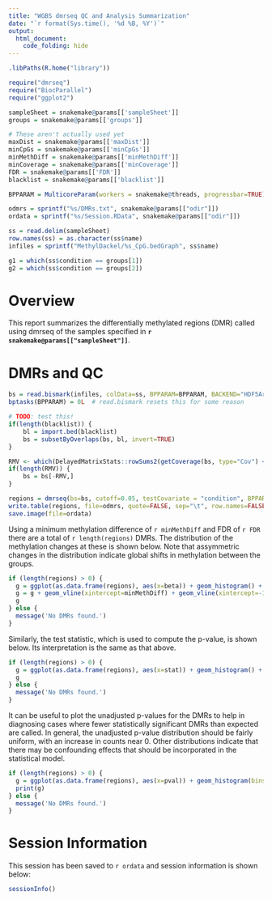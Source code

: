 ```yaml
---
title: "WGBS dmrseq QC and Analysis Summarization"
date: "`r format(Sys.time(), '%d %B, %Y')`"
output:
  html_document:
    code_folding: hide
---
```


```r
.libPaths(R.home("library"))

require("dmrseq")
require("BiocParallel")
require("ggplot2")

sampleSheet = snakemake@params[['sampleSheet']]
groups = snakemake@params[['groups']]

# These aren't actually used yet
maxDist = snakemake@params[['maxDist']]
minCpGs = snakemake@params[['minCpGs']]
minMethDiff = snakemake@params[['minMethDiff']]
minCoverage = snakemake@params[['minCoverage']]
FDR = snakemake@params[['FDR']]
blacklist = snakemake@params[['blacklist']]

BPPARAM = MulticoreParam(workers = snakemake@threads, progressbar=TRUE)

odmrs = sprintf("%s/DMRs.txt", snakemake@params[["odir"]])
ordata = sprintf("%s/Session.RData", snakemake@params[["odir"]])

ss = read.delim(sampleSheet)
row.names(ss) = as.character(ss$name)
infiles = sprintf("MethylDackel/%s_CpG.bedGraph", ss$name)

g1 = which(ss$condition == groups[1])
g2 = which(ss$condition == groups[2])
```

# Overview

This report summarizes the differentially methylated regions (DMR) called using dmrseq of the samples specified in **`r snakemake@params[["sampleSheet"]]`**.

# DMRs and QC

```r
bs = read.bismark(infiles, colData=ss, BPPARAM=BPPARAM, BACKEND="HDF5Array", verbose=FALSE)
bptasks(BPPARAM) = 0L  # read.bismark resets this for some reason

# TODO: test this!
if(length(blacklist)) {
    bl = import.bed(blacklist)
    bs = subsetByOverlaps(bs, bl, invert=TRUE)
}

RMV <- which(DelayedMatrixStats::rowSums2(getCoverage(bs, type="Cov") < minCoverage) != 0)
if(length(RMV)) {
    bs = bs[-RMV,]
}

regions = dmrseq(bs=bs, cutoff=0.05, testCovariate = "condition", BPPARAM=BPPARAM, verbose=FALSE)
write.table(regions, file=odmrs, quote=FALSE, sep="\t", row.names=FALSE)
save.image(file=ordata)
```

Using a minimum methylation difference of `r minMethDiff` and FDR of `r FDR` there are a total of `r length(regions)` DMRs. The distribution of the methylation changes at these is shown below. Note that assymmetric changes in the distribution indicate global shifts in methylation between the groups.

```r
if (length(regions) > 0) {
  g = ggplot(as.data.frame(regions), aes(x=beta)) + geom_histogram() + labs(x="Methylation Difference (per-DMR)")
  g = g + geom_vline(xintercept=minMethDiff) + geom_vline(xintercept=-1*minMethDiff)
  g
} else {
  message('No DMRs found.')
}
```

Similarly, the test statistic, which is used to compute the p-value, is shown below. Its interpretation is the same as that above.

```r
if (length(regions) > 0) {
  g = ggplot(as.data.frame(regions), aes(x=stat)) + geom_histogram() + labs(x="Methylation Difference Statistic")
  g
} else { 
  message('No DMRs found.')
}
```

It can be useful to plot the unadjusted p-values for the DMRs to help in diagnosing cases where fewer statistically significant DMRs than expected are called. In general, the unadjusted p-value distribution should be fairly uniform, with an increase in counts near 0. Other distributions indicate that there may be confounding effects that should be incorporated in the statistical model.

```r
if (length(regions) > 0) {
  g = ggplot(as.data.frame(regions), aes(x=pval)) + geom_histogram(bins=100) + labs(x="Unadjusted p-value")
  print(g)
} else {
  message('No DMRs found.')
}
```


# Session Information

This session has been saved to `r ordata` and session information is shown below:

```r
sessionInfo()
```
